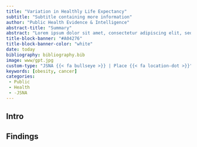 ```yaml
---
title: "Variation in Healthly Life Expectancy"
subtitle: "Subtitle containing more information"
author: "Public Health Evidence & Intelligence"
abstract-title: "Summary"
abstract: "Lorem ipsum dolor sit amet, consectetur adipiscing elit, sed do eiusmod tempor incididunt ut labore et dolore magna aliqua. Ut enim ad minim veniam, quis nostrud exercitation ullamco laboris nisi ut aliquip ex ea commodo consequat. Duis aute irure dolor in reprehenderit in voluptate velit esse cillum dolore eu fugiat nulla pariatur. Excepteur sint occaecat cupidatat non proident, sunt in culpa qui officia deserunt mollit anim id est laborum."
title-block-banner: "#A04276"
title-block-banner-color: "white"
date: today
bibliography: bibliography.bib
image: www/gpt.jpg
custom-type: "JSNA {{< fa bullseye >}} | Place {{< fa location-dot >}}"
keywords: [obesity, cancer]
categories:
 - Public
 - Health
 - -JSNA
---
```


## Intro

## Findings
